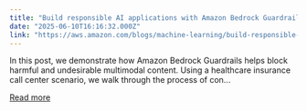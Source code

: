 ```yaml
---
title: "Build responsible AI applications with Amazon Bedrock Guardrails"
date: "2025-06-10T16:16:32.000Z"
link: "https://aws.amazon.com/blogs/machine-learning/build-responsible-ai-applications-with-amazon-bedrock-guardrails/"
---
```


In this post, we demonstrate how Amazon Bedrock Guardrails helps block harmful and undesirable multimodal content. Using a healthcare insurance call center scenario, we walk through the process of con...

[Read more](https://aws.amazon.com/blogs/machine-learning/build-responsible-ai-applications-with-amazon-bedrock-guardrails/)
